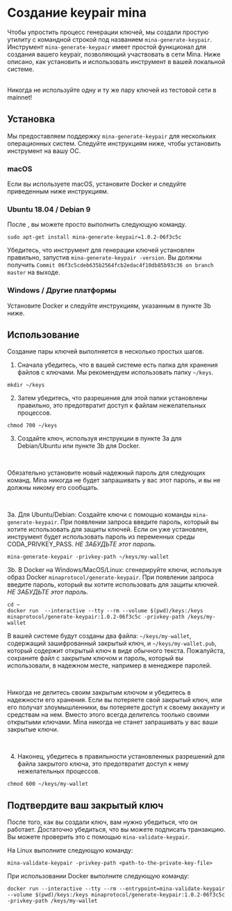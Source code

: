 
# Создание keypair mina

Чтобы упростить процесс генерации ключей, мы создали простую утилиту с командной строкой под названием `mina-generate-keypair`. Инструмент `mina-generate-keypair` имеет простой функционал для создания вашего keypair, позволяющий участвовать в сети Mina. Ниже описано, как установить и использовать инструмент в вашей локальной системе.

<br />

<Alert kind="warning">
  Никогда не используйте одну и ту же пару ключей из тестовой сети в mainnet!
</Alert>

## Установка

Мы предоставляем поддержку `mina-generate-keypair` для нескольких операционных систем. Следуйте инструкциям ниже, чтобы установить инструмент на вашу OC.

### macOS

Если вы используете macOS, установите Docker и следуйте приведенным ниже инструкциям.

### Ubuntu 18.04 / Debian 9

После <DocLink copy="добавления репозитория Mina" url="/getting-started#ubuntu-1804--debian-9" /> , вы можете просто выполнить следующую команду.

```
sudo apt-get install mina-generate-keypair=1.0.2-06f3c5c
```

Убедитесь, что инструмент для генерации ключей установлен правильно, запустив `mina-generate-keypair -version`. Вы должны получить `Commit 06f3c5cdeb635b2564fcb2edac4f10db85b93c36 on branch master` на выходе.

### Windows / Другие платформы

Установите Docker и следуйте инструкциям, указанным в пункте 3b ниже.

## Использование

Создание пары ключей выполняется в несколько простых шагов.

1. Сначала убедитесь, что в вашей системе есть папка для хранения файлов с ключами. Мы рекомендуем использовать папку `~/keys`.

```
mkdir ~/keys
```

2. Затем убедитесь, что разрешения для этой папки установлены правильно, это предотвратит доступ к файлам нежелательных процессов.

```
chmod 700 ~/keys
```

3. Создайте ключ, используя инструкции в пункте 3a для Debian/Ubuntu или пункте 3b для Docker.

<br />

<Alert kind="warning">

Обязательно установите новый надежный пароль для следующих команд. Mina никогда не будет запрашивать у вас этот пароль, и вы не должны никому его сообщать.

</Alert>

<br />

3a. Для Ubuntu/Debian: Создайте ключи с помощью команды `mina-generate-keypair`. При появлении запроса введите пароль, который вы хотите использовать для защиты ключей. Если он уже установлен, инструмент будет использовать пароль из переменных среды CODA_PRIVKEY_PASS. <em>НЕ ЗАБУДЬТЕ этот пароль.</em>

```
mina-generate-keypair -privkey-path ~/keys/my-wallet
```

3b. В Docker на Windows/MacOS/Linux: сгенерируйте ключи, используя образ Docker `minaprotocol/generate-keypair`. При появлении запроса введите пароль, который вы хотите использовать для защиты ключей. <em>НЕ ЗАБУДЬТЕ этот пароль.</em>

```
cd ~
docker run  --interactive --tty --rm --volume $(pwd)/keys:/keys minaprotocol/generate-keypair:1.0.2-06f3c5c -privkey-path /keys/my-wallet
```

В вашей системе будут созданы два файла: `~/keys/my-wallet`, содержащий зашифрованный закрытый ключ, и `~/keys/my-wallet.pub`, который содержит открытый ключ в виде обычного текста. Пожалуйста, сохраните файл с закрытым ключом и пароль, который вы использовали, в надежном месте, например в менеджере паролей.

<br />

<Alert kind="warning">

Никогда не делитесь своим закрытым ключом и убедитесь в надежности его хранения. Если вы потеряете свой закрытый ключ, или его получат злоумышленники, вы потеряете доступ к своему аккаунту и средствам на нем. Вместо этого всегда делителсь тоолько своими открытыми ключами. Mina никогда не станет запрашивать у вас ваши закрытые ключи.

</Alert>

<br />

4. Наконец, убедитесь в правильности установленных разрешений для файла закрытого ключа, это предотвратит доступ к нему нежелательных процессов.

```
chmod 600 ~/keys/my-wallet
```

## Подтвердите ваш закрытый ключ

После того, как вы создали ключ, вам нужно убедиться, что он работает. Достаточно убедиться, что вы можете подписать транзакцию. Вы можете проверить это с помощью `mina-validate-keypair`.

На Linux выполните следующую команду:

```
mina-validate-keypair -privkey-path <path-to-the-private-key-file>
```

При использовании Docker выполните следующую команду:

```
docker run --interactive --tty --rm --entrypoint=mina-validate-keypair --volume $(pwd)/keys:/keys minaprotocol/generate-keypair:1.0.2-06f3c5c -privkey-path /keys/my-wallet
```
